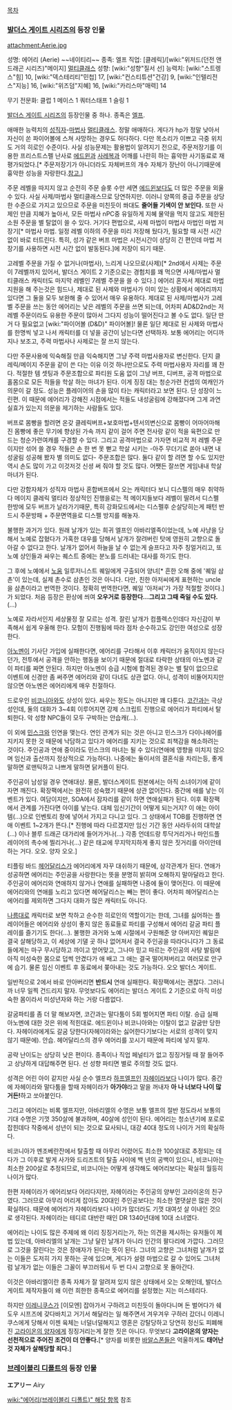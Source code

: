 [[목차]]

=== [[발더스 게이트 시리즈]]의 등장 인물 ===
attachment:Aerie.jpg

성명: 에어리 (Aerie) ~~네이티리~~
종족: 엘프
직업: [클레릭]/[wiki:"위저드(던전 앤 드래곤 시리즈)"메이지] [[멀티클래스]]
성향: [wiki:"성향"질서 선]
능력치: [wiki:"스트렝스"힘] 10, [wiki:"덱스테리티"민첩] 17, [wiki:"컨스티튜션"건강] 9, [wiki:"인텔리전스"지능] 16, [wiki:"위즈덤"지혜] 16, [wiki:"카리스마"매력] 14 

무기 전문화:
클럽 1
메이스 1
쿼터스태프 1
슬링 1

[[발더스 게이트 시리즈]]의 등장인물 중 하나. 종족은 [[엘프]].

애매한 능력치의 [[성직자]]-[[마법사]] [[멀티클래스]]. 정말 애매하다. 게다가 hp가 정말 낮아서 자신이 쏜 파이어볼에 스쳐 사망하는 경우도 허다하다. 다만 목소리가 이쁘고 극중 위치도 거의 히로인 수준이다. 사실 성능문제는 활용법이 알려지기 전으로, 주문저장기를 이용한 프리스트스펠 난사로 [[에드윈]]과 [[사레복]]과 어깨를 나란히 하는 흉악한 사기동료로 재평가되었다.[* 주문저장기가 아니더라도 자체버프의 개수 자체가 장난이 아니기때문에 흉악한 성능을 자랑한다.[http://gall.dcinside.com/board/view/?id=game_classic&no=2287179&page= 참고.]]

주문 레벨을 따지지 않고 순전히 주문 슬롯 수만 세면 [[에드윈]]보다도 더 많은 주문을 외울 수 있다. 사실 사제/마법사 멀티클래스므로 당연하지만. 이러니 양쪽의 중급 주문을 상당한 수준으로 가지고 있으므로 주문을 미친듯이 쏴대도 '''줄어들 기색이 안 보인다.''' 또한 사제인 만큼 지혜가 높아서, 모든 마법사 nPC중 유일하게 지혜 물약을 먹지 않고도 제한된 소원 주문을 별 탈없이 쓸 수 있다. 거기다 편법으로, 사제 마법이 마법사 마법인 마법 저장기[* 마법사 마법. 일정 레벨 이하의 주문을 미리 저장해 뒀다가, 필요할 때 시전 시간 없이 바로 터트린다. 특히, 성가 같은 버프 마법은 시전시간이 상당히 긴 편인데 마법 저장기를 사용하면 시전 시간 없이 발동된다.]에 저장이 되기 때문.

고레벨 주문을 가질 수 없거나(마법사), 느리게 나오므로(사제)[* 2nd에서 사제는 주문이 7레벨까지 있어서, 발더스 게이트 2 기준으로는 경험치를 꽤 먹으면 사제/마법사 멀티클래스 캐릭터도 마지막 레벨인 7레벨 주문을 쓸 수 있다.] 에어리 혼자서 제대로 마법 지원을 해 주는것은 힘드나, 제대로 된 사제와 마법사가 이미 있는 상황에서 에어리까지 있다면 그 둘을 모두 보완해 줄 수 있어서 매우 유용하다. 제대로 된 사제/마법사가 고레벨 주문을 쓰는 동안 에어리는 낮은 레벨의 주문을 쓰면 되는데, 어차피 AD&D2nd는 저레벨 주문이라도 유용한 주문이 많아서 그다지 성능이 떨어진다고 볼 수도 없다. 일단 딴거 다 필요없고 [wiki:"파이어볼 (D&D)" 파이어볼]! 물론 일단 제대로 된 사제와 마법사를 한명씩 넣고 나서 캐릭터를 더 넣을 공간이 남는다면 선택하자. 보통 에어리는 어디까지나 보조고, 주력 마법사나 사제로는 잘 쓰지 않는다. 

다만 주문사용에 익숙해질 만큼 익숙해지면 그냥 주력 마법사용자로 변신한다. 단지 클레릭/메이지 주문을 같이 쓴 다는 이유 이것 하나만으로도 주력 마법사용자 자리를 꽤 찬다. 적절한 템 셋팅과 주문조합으로 파티원 도움 없이 그냥 버프, 디버프, 공격 마법으로 홀몸으로 모든 적들을 학살 하는 마녀가 된다. 이게 징징 대는 청순가련 컨셉의 여캐인가 의문이 갈 정도. 성능은 플레이어의 손을 많이 타는 캐릭터라고 보면 된다. 단 성장이 느린편. 이 때문에 에어리가 강해진 시점에서는 적들도 내성굴림에 강해졌다며 그게 과연 실효가 있는지 의문을 제기하는 사람들도 있다. 

버프로 몸빵을 할려면 온갖 클레릭버프+보호마법+텐서의변신으로 몸빵이 어마어마해진 몸빵에 좋은 무기에 향상된 가속 까지 같이 걸어 주면 전사랑 같이 적을 육편으로 만드는 청순가련여캐를 구경할 수 있다. 그리고 공격마법으로 가자면 비교적 저 레벨 주문이지만 섞어 쓸 경우 적들은 손 한 번 못 뻗고 학살 시키는 -아주 무더기로 쏟아 내면 내성굴림 성공해 봤자 별 의미도 없다- 주문조합은 많다. 둘다 같이 할 려면 할 수도 있지만 역시 손도 많이 가고 이것저것 신셩 써 줘야 할 것도 많다. 어쨋든 잘쓰면 게임내내 학살 마녀가 된다.

다만 강함자체가 성직자 마법사 혼합버프에서 오는 캐릭터다 보니 디스펠의 매우 취약하다 메이지 클레릭 멀티라 정상적인 진행을로는 적 메이지들보다 레벨이 딸려서 디스펠 한방에 모두 버프가 날라가기때문, 특히 강화모드에서는 디스펠후 순살당히는게 패턴 반드시 주문방패 + 주문면역을로 디스펠 방지를 해놓자. 

불행한 과거가 있다. 원래 날개가 있는 희귀 엘프인 아바리엘족이었는데, 노예 사냥을 당해서 노예로 잡혔다가 가혹한 대우를 당해서 날개가 잘려버린 탓에 영원히 고향으로 돌아갈 수 없다고 한다. 날개가 없어서 하늘을 날 수 없는게 슬프다고 자주 칭얼거리고, 또 노예 상인들과 싸우는 퀘스트 중에는 분노를 드러내는 대사를 하기도 한다.

그 후에 노예에서 [[노움]] 일루저니스트 퀘일에게 구출되어 양녀[* 흔한 오해 중에 '퀘일 삼촌'이 있는데, 실제 촌수로 삼촌인 것은 아니다. 다만, 친한 아저씨에게 표현하는 uncle을 삼촌이라고 번역한 것이다. 정확히 번역한다면, 퀘일 '아저씨'가 가장 적절할 것이다.] 가 되었다. 처음 등장은 환상에 씌여 '''오우거로 등장한다...그리고 그때 죽일 수도 있다.'''(…) 

노예로 자라서인지 세상물정 잘 모르는 성격. 잘린 날개가 컴플렉스인데다 자신감이 부족해서 쉽게 우울해 한다. 모험이 진행됨에 따라 점차 순수하고도 강인한 여성으로 성장한다. 

[[아노멘]]이 기사단 가입에 실패한다면, 에어리를 구타해서 이후 캐릭터가 움직이지 않는다던가, 전투에서 공격을 안하는 행동을 보이기 때문에 절대로 타락한 상태의 아노멘과 같이 파티를 짜면 안된다. 하지만 아노멘이 승급 시험에 합격된 경우는 별 탈이 없으므로 이벤트에 신경만 좀 써주면 에어리와 같이 다녀도 상관 없다. 아니, 성격이 비뚤어지지만 않으면 아노멘은 에어리에게 매우 친절하다.

드로우인 [[비코니아]]와도 상성이 있다. 싸우는 정도는 아니지만 꽤 다툰다. [[코간]]과는 극상성인데, 둘의 대화가 3~4회 이루어지면 강제 스크립트 진행으로 에어리가 파티에서 탈퇴한다. 악 성향 NPC들이 모두 구박하는 안습캐(…).

이 외에 [[민스크]]와 인연을 맺는다. 연인 관계가 되는 것은 아니고 민스크가 다이나헤어를 지키지 못한 것 때문에 낙담하고 있다가 에어리를 지키는 것으로 죄책감을 해소하려는 것이다. 주인공과 연애 중이라도 민스크의 마녀는 될 수 있다(연애에 영향을 미치지 않으며 임신과 출산까지 정상적으로 가능하다). 나중에는 둘이서의 결혼식을 차리는등, 좋게 말하면 로맨틱하고 나쁘게 말하면 닭커플이 된다.

주인공이 남성일 경우 연애대상. 물론, 발더스게이트 원본에서는 아직 소녀이기에 같이 자면 깨진다. 확장팩에서는 완전히 성숙했기 때문에 상관 없어진다. 
중간에 애를 낳는 이벤트가 있다. 여담이지만, SOA에서 잠자리를 같이 하면 연애실패가 된다. 이후 확장팩에서 관계를 가진다면 아이를 낳는다. 대체 임신기간이 어떻게 되는거지? 이 애는 아이템(…)으로 인벤토리 창에 넣어서 가지고 다니고 있다. 그 상태에서 TOB를 진행하면 연애 이벤트 1~2개가 뜬다.[* 진행에 따라 다르겠지만 임신 기간 동안 사라두쉬의 대학살(...) 이나 블루 드래곤 대가리에 들어가거나(...) 각종 언데드랑 투닥거리거나 마인드플레이어의 촉수에 찔리거나(...) 같은 태교에 무지막지하게 좋지 않은 짓거리를 아이안테 하는 거다. 오오. 양자 오오.]

티플링 바드 [[헤어달리스]]가 에어리에게 자꾸 대쉬하기 때문에, 삼각관계가 된다. 연애가 성공하면 에어리는 주인공을 사랑한다는 뜻을 분명히 밝히며 오해하지 말아달라고 한다. 주인공이 에어리와 연애하지 않거나 연애를 실패하면 나중에 둘이 맺어진다. 이 때문에 에어리와의 연애를 노리고 있다면 헤어달리스는 빼는 편이 좋다. 어차피 헤어달리스는 에어리를 제외하면 그다지 대화가 많은 캐릭터도 아니다.

[[나름]]대로 캐릭터로 보면 착하고 순수한 히로인의 역할이기는 한데, 그녀를 싫어하는 플레이어들은 에어리와 상성이 좋지 않은 동료들로 파티를 구성해서 에어리 갈굼 파티 플레이를 즐기기도 한다(…). 불행한 과거와 노예 시절에서 구원해준 양 아버지인 퀘일은 결국 살해당하고, 이 세상에 기댈 곳 하나 없어져서 결국 주인공을 따라다니다가 그 동료들에게는 마구 무시당하고 까이고 얻어맞고, 그나마 믿고 따르는 주인공의 사탕 발림에 아직 미성숙한 몸으로 덥썩 안겼다가 애 배고 그 애는 결국 떨어져버리고 여러모로 안구에 습기. 물론 임신 이벤트 후 동료에서 쫒아내는 것도 가능하다. 오오 발더스 게이트.

일반적으로 2에서 바로 안아버리면 '''반드시''' 연애 실패한다. 확장팩에서는 괜찮다. 그러니까 너무 일찍 건드리지 말자. 무엇보다도 에어리는 발더스 게이트 2 기준으로 아직 미성숙한 몸이라서 미성년자와 하는 거랑 다름없다. 

갈굼파티를 좀 더 말 해보자면, 코간과는 말다툼이 5회 벌어지면 파티 이탈. 승급 실패 아노멘에 대한 것은 위에 적힌대로. 에드윈이나 비코니아와는 이탈이 없고 갈굼만 당한다. 자헤이라에게도 갈굼 당한다(자헤이라와는 싫어한다기보다는 서로의 성격이 맞지 않기 때문에). 안습. 헤어달리스의 경우 에어리를 꼬시기 때문에 파티에 넣지 말자. 

공략 난이도는 상당히 낮은 편이다. 종족이나 직업 페널티가 없고 징징거릴 때 잘 들어주고 상냥하게 대답해주면 된다. 선 성향 파티면 별로 주의할 것도 없다.

성격은 어린 아이 같지만 사실 순수 엘프라 [[하프엘프]]인 [[자헤이라]]보다 나이가 많다. 중간에 자헤이라와 말다툼을 할때 자헤이라가 '''아가야'''라고 말을 꺼내자 '''아 나 너보다 나이 많거든!'''하고 쏘아붙인다. 

그리고 에어리는 비록 엘프지만, 아바리엘의 수명은 보통 엘프의 절반 정도라서 보통의 기대 수명은 기껏 350살에 불과하며, 40살에 성인이 된다. 에어리는 청소년기에 포로로 잡힌데다 작중에서 성년이 되는 것으로 묘사되니, 대강 40대 정도의 나이가 거의 확실하다. 

비코니아가 멘조베란잔에서 탈출할 때 아무리 어렸어도 최소한 100살대로 추정되는 데다가 그 이후로 발게 사가와 드리즈트의 탈출 사이에 백 년의 공백이 있으니, 비코니아는 최소한 200살로 추정되므로, 비코니아는 어떻게 생각해도 에어리보다는 확실히 월등히 나이가 많다. 

한편 자헤이라가 에어리보다 어리다지만, 자헤이라는 주인공의 양부인 고라이온의 친구였다. 그러므로 아무리 어리게 잡아도 20대인 주인공보다는 최소한 열댓살은 많은 것이 확실하다. 때문에 에어리가 자헤이라보다 나이가 많더라도 기껏 대여섯 살 이내인 것으로 생각된다. 자헤이라는 테디르 대반란 때인 DR 1340년대에 10대 소녀였다.

에어리는 나이도 많은 주제에 왜 이리 징징거리는가, 하는  의견을 제시하는 유저들이 제법 있는데, 아바리엘의 날개는 그냥 달린 날개가 아니라 인간의 팔다리에 가깝다. 그러므로 그것을 잘린다는 것은 장애자가 된다는 뜻이 된다. 그녀의 고향은 그녀처럼 날개가 없는 이들은 도저히 가지 못하는 곳에 있으며, 게다가 설령 마법으로 갈 수 있어도 그녀처럼 날개가 없는 이들은 그꼴이 부끄러워서 두 번 다시 고향으로 못 돌아간다.

이것은 아바리엘이란 종족 자체가 잘 알려져 있지 않은 상태에서 오는 오해인데, 발더스 게이트 제작자들이 왜 이런 희한한 종족으로 에어리를 설정했는 지는 미스테리다.

하지만 [[이레니쿠스]]가 [이모엔] 잡아가서 구하려고 미친듯이 돌아다니며 돈 벌어다가 쉐도우 시프즈에 갖다바치고 거기서 해달라는 일 해주면서 겨우겨우 구하러 갔더니 이레니쿠스에게 당해서 이젠 육체는 너덜너덜해지고 영혼은 강탈당하고 당연히 정신도 피폐해진 [[고라이온의 양자]]에게 징징거리는게 잘한 짓은 아니다. 무엇보다 '''고라이온의 양자는 선천적으로 주어진 조건이 더 안좋다.'''[* 양자를 비롯한 [[바알스폰]]들은 억울하게도 '''태어난 것 자체가 살해당할 죄다.''']

=== [[브레이블리 디폴트]]의 등장 인물 ===
'''エアリー''' ''Airy''

[[wiki:"에어리(브레이블리 디폴트)" 해당 항목]] 참조
